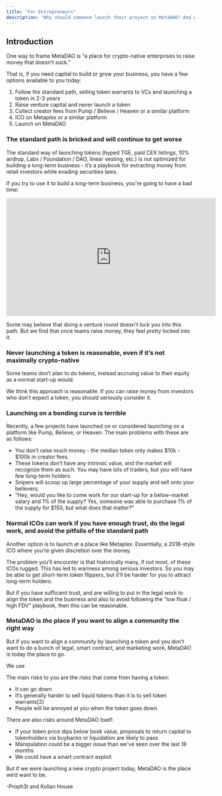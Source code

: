 ```yaml
---
title: "For Entrepreneurs"
description: "Why should someone launch their project on MetaDAO? And why should they not?"
---
```


## Introduction

One way to frame MetaDAO is “a place for crypto-native enterprises to raise money that doesn’t suck.”

That is, if you need capital to build or grow your business, you have a few options available to you today:

1. Follow the standard path, selling token warrants to VCs and launching a token in 2-3 years
2. Raise venture capital and never launch a token
3. Collect creator fees from Pump / Believe / Heaven or a similar platform
4. ICO on Metaplex or a similar platform
5. Launch on MetaDAO

### The standard path is bricked and will continue to get worse

The standard way of launching tokens (hyped TGE, paid CEX listings, 10% airdrop, Labs / Foundation / DAO, linear vesting, etc.) is not optimized for building a long-term business - it’s a playbook for extracting money from retail investors while evading securities laws. 

If you try to use it to build a long-term business, you're going to have a bad time:

<iframe width="560" height="315" src="https://www.youtube.com/embed/99XsVSN_doQ?si=inP_4ZLnS0hLaID2" title="YouTube video player" frameborder="0" allow="accelerometer; autoplay; clipboard-write; encrypted-media; gyroscope; picture-in-picture; web-share" referrerpolicy="strict-origin-when-cross-origin" allowfullscreen></iframe>

Some may believe that doing a venture round doesn’t lock you into this path. But we find
that once teams raise money, they feel pretty locked into it.

### Never launching a token is reasonable, even if it’s not maximally crypto-native

Some teams don’t plan to do tokens, instead accruing value to their equity as a normal start-up would.

We think this approach is reasonable. If you can raise money from investors who don’t expect a token, you should seriously consider it.

### Launching on a bonding curve is terrible

Recently, a few projects have launched on or considered launching on a platform like Pump, Believe, or Heaven. The main problems with these are as follows:

- You don’t raise much money - the median token only makes \$10k - \$100k in creator fees.
- These tokens don’t have any intrinsic value, and the market will recognize them as such. You may have lots of traders, but you will have few long-term holders
- Snipers will scoop up large percentage of your supply and sell onto your believers.
- “Hey, would you like to come work for our start-up for a below-market salary and 1% of the supply? Yes, someone was able to purchase 1% of the supply for $150, but what does that matter?”

### Normal ICOs can work if you have enough trust, do the legal work, and avoid the pitfalls of the standard path

Another option is to launch at a place like Metaplex. Essentially, a 2018-style ICO where you’re given discretion over the money.

The problem you’ll encounter is that historically many, if not most, of these ICOs rugged. This has led to wariness among serious investors. So you may be able to get short-term token flippers, but it’ll be harder for you to attract long-term holders.

But if you have sufficient trust, and are willing to put in the legal work to align the token and the business and also to avoid following the “low float / high FDV” playbook, then this can be reasonable.

### MetaDAO is *the* place if you want to align a community the right way

But if you want to align a community by launching a token and you don’t want to do a bunch of legal, smart contract, and marketing work, MetaDAO is today the place to go.

We use 

The main risks to you are the risks that come from having a token:

- It can go down
- It’s generally harder to sell liquid tokens than it is to sell token warrants[2]
- People will be annoyed at you when the token goes down

There are also risks around MetaDAO itself:

- If your token price dips below book value, proposals to return capital to tokenholders via buybacks or liquidation are likely to pass
- Manipulation could be a bigger issue than we’ve seen over the last 18 months
- We could have a smart contract exploit

But if we were launching a new crypto project today, MetaDAO is the place we’d want to be.

-Proph3t and Kollan House